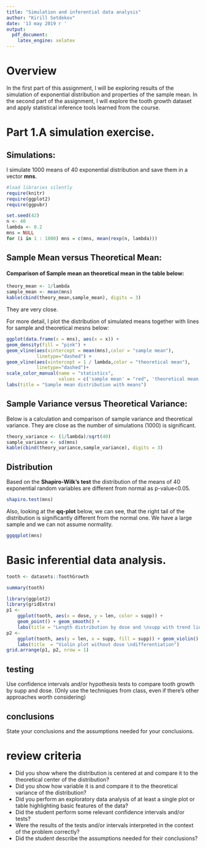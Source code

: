 ```yaml
---
title: "Simulation and inferential data analysis"
author: "Kirill Setdekov"
date: '13 may 2019 г '
output:
  pdf_document:
    latex_engine: xelatex
---
```

# Overview

In the first part of this assignment, I will be exploring results of the simulation of exponential distribution and properties of the sample mean. In the second part of the assignment, I will explore the tooth growth dataset and apply statistical inference tools learned from the course.

# Part 1.A simulation exercise.
## Simulations: 

I simulate 1000 means of 40 exponential distribution and save them in a vector **mns**.
```r
#load libraries silently
require(knitr)
require(ggplot2)
require(ggpubr)

```
```r
set.seed(42)
n <- 40
lambda <- 0.2 
mns = NULL
for (i in 1 : 1000) mns = c(mns, mean(rexp(n, lambda)))
```


## Sample Mean versus Theoretical Mean: 
#### Comparison of Sample mean an theoretical mean in the table below:
```r
theory_mean <- 1/lambda
sample_mean <- mean(mns)
kable(cbind(theory_mean,sample_mean), digits = 3)
```

They are very close.

For more detail, I plot the distribution of simulated means together with lines for sample and theoretical mesns below:
```r
ggplot(data.frame(x = mns), aes(x = x)) + 
geom_density(fill = "pink") + 
geom_vline(aes(xintercept = mean(mns),color = "sample mean"),
           linetype="dashed") +
geom_vline(aes(xintercept = 1 / lambda,color = "theoretical mean"), 
           linetype="dashed")+
scale_color_manual(name = "statistics", 
                   values = c('sample mean' = "red", 'theoretical mean' = "blue")) +
labs(title = "Sample mean distribution with means")
```


## Sample Variance versus Theoretical Variance: 
Below is a calculation and comparison of sample variance and theoretical variance. They are close as the number of simulations (1000) is significant. 

```r
theory_variance <- (1/lambda)/sqrt(40)
sample_variance <- sd(mns)
kable(cbind(theory_variance,sample_variance), digits = 3)
```

## Distribution

Based on the **Shapiro-Wilk’s test** the distribution of the means of 40 exponential random variables are different from normal as p-value<0.05.
```r
shapiro.test(mns)
```

Also, looking at the **qq-plot** below, we can see, that the right tail of the distribution is significantly different from the normal one. We have a large sample and we can not assume normality.
```r
ggqqplot(mns)
```






# Basic inferential data analysis.

```r
tooth <- datasets::ToothGrowth

summary(tooth)

library(ggplot2)
library(gridExtra)
p1 <-
    ggplot(tooth, aes(x = dose, y = len, color = supp)) +
    geom_point() + geom_smooth() +
    labs(title = "Length distribution by dose and \nsupp with trend lines")
p2 <-
    ggplot(tooth, aes(y = len, x = supp, fill = supp)) + geom_violin() +
    labs(title  = "Violin plot without dose \ndifferentiation")
grid.arrange(p1, p2, nrow = 1)
```

## testing
Use confidence intervals and/or hypothesis tests to compare tooth growth by supp and dose. (Only use the techniques from class, even if there's other approaches worth considering)

## conclusions
State your conclusions and the assumptions needed for your conclusions.


# review criteria

* Did you show where the distribution is centered at and compare it to the theoretical center of the distribution?
* Did you show how variable it is and compare it to the theoretical variance of the distribution?
* Did you perform an exploratory data analysis of at least a single plot or table highlighting basic features of the data?
* Did the student perform some relevant confidence intervals and/or tests?
* Were the results of the tests and/or intervals interpreted in the context of the problem correctly?
* Did the student describe the assumptions needed for their conclusions?